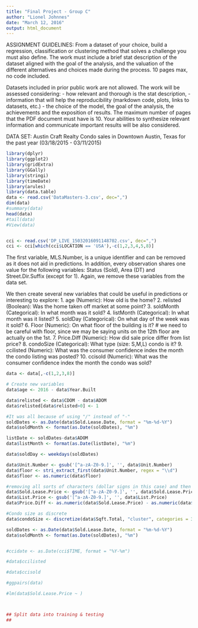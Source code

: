 ```yaml
---
title: "Final Project - Group C"
author: "Lionel Johnnes"
date: "March 12, 2016"
output: html_document
---
```


ASSIGNMENT GUIDELINES:
From a dataset of your choice, build a regression, classification or clustering method that solves a challenge you must also define. The work must include a brief stat description of the dataset aligned with the goal of the analysis, and the valuation of the different alternatives and choices made during the process. 10 pages max, no code included.

Datasets included in prior public work are not allowed. The work will be assessed considering:
- how relevant and thorough is the stat description,
- information that will help the reproducibility (markdown code, plots, links to datasets, etc.)
- the choice of the model,
the goal of the analysis,
the achievements and
the exposition of results.
The maximum number of pages that the PDF document must have is 10. Your abilities to synthesize relevant information and communicate important results will be also considered.

DATA SET:
Austin Craft Realty
Condo sales in Downtown Austin, Texas for the past year (03/18/2015 - 03/11/2015)


```r

library(dplyr)
library(ggplot2)
library(gridExtra)
library(GGally)
library(stringi)
library(timeDate)
library(arules)
library(data.table)
data <- read.csv('DataMasters-3.csv', dec=",")
dim(data)
#summary(data)
head(data)
#tail(data)
#View(data)


cci <- read.csv('DP_LIVE_15032016091148702.csv', dec=",")
cci <- cci[which(cci$LOCATION == 'USA'),-c(1,2,3,4,5,8)]

```

The first variable, MLS.Number, is a unique identifier and can be removed as it does not aid in predictions. In addition, every observation shares one value for the following variables: Status (Sold), Area (DT) and Street.Dir.Suffix (except for 1). Again, we remove these variables from the data set.

We then create several new variables that could be useful in predictions or interesting to explore:
1. age (Numeric): How old is the home?
2. relisted (Boolean): Was the home taken off market at some point?
3. soldMonth (Categorical): In what month was it sold?
4. listMonth (Categorical): In what month was it listed?
5. soldDay (Categorical): On what day of the week was it sold?
6. Floor (Numeric): On what floor of the building is it?
# we need to be careful with floor, since we may be saying units on the 12th floor are actually on the 1st.
7. Price.Diff (Numeric): How did sale price differ from list price?
8. condoSize (Categorical): What type (size: S,M,L) condo is it?
9. ccilisted (Numeric): What was the consumer confidence index the month the condo listing was posted?
10. ccisold (Numeric): What was the consumer confidence index the month the condo was sold?


```r

data <- data[,-c(1,2,3,8)]

# Create new variables
data$age <- 2016 - data$Year.Built

data$relisted <- data$CDOM - data$ADOM
data$relisted[data$relisted>0] <- 1

#It was all because of using "/" instead of "-"
soldDates <- as.Date(data$Sold.Lease.Date, format = "%m-%d-%Y")
data$soldMonth <- format(as.Date(soldDates), "%m") 

listDate <- soldDates-data$ADOM
data$listMonth <- format(as.Date(listDate), "%m")

data$soldDay <- weekdays(soldDates)

data$Unit.Number <- gsub('[^a-zA-Z0-9.]', '', data$Unit.Number)
data$floor <- stri_extract_first(data$Unit.Number, regex = "\\d")
data$floor <- as.numeric(data$floor)

#removing all sorts of characters (dollar signs in this case) and then changing as numeric 
data$Sold.Lease.Price <- gsub('[^a-zA-Z0-9.]', '', data$Sold.Lease.Price)
data$List.Price <- gsub('[^a-zA-Z0-9.]', '', data$List.Price)
data$Price.Diff <- as.numeric(data$Sold.Lease.Price) - as.numeric(data$List.Price) 

#Condo size as discrete
data$condoSize <- discretize(data$Sqft.Total, "cluster", categories = 3, labels=c("small", "medium", "large"))

soldDates <- as.Date(data$Sold.Lease.Date, format = "%m-%d-%Y")
data$soldMonth <- format(as.Date(soldDates), "%m") 


#ccidate <- as.Date(cci$TIME, format = "%Y-%m")

#data$ccilisted

#data$ccisold


```




```r


#ggpairs(data)

#lm(data$Sold.Lease.Price ~ )




```




```r

## Split data into training & testing
## 





```


